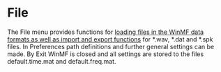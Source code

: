 # File

The File menu provides functions for [loading files in the WinMF data formats as well as import and export functions](/en/help/file/loadsaveimportexport) for *.wav, *.dat and *.spk files. In Preferences path definitions and further general settings can be made. By Exit WinMF is closed and all settings are stored to the files default.time.mat and default.freq.mat.